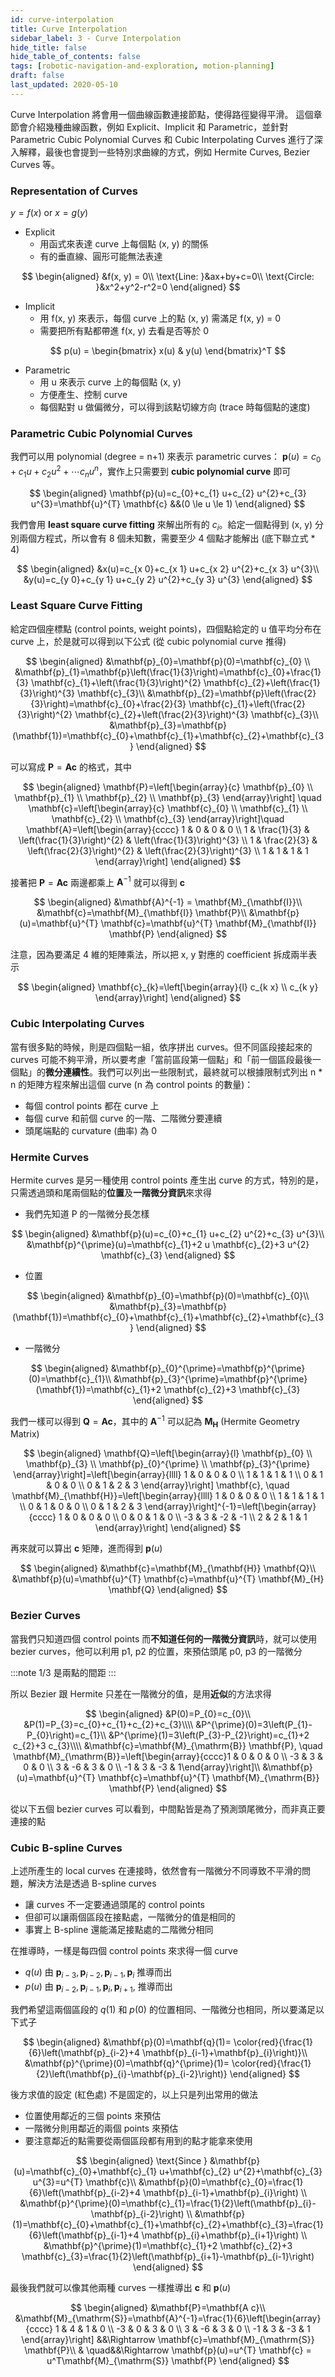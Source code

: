 ```yaml
---
id: curve-interpolation
title: Curve Interpolation
sidebar_label: 3 - Curve Interpolation
hide_title: false
hide_table_of_contents: false
tags: [robotic-navigation-and-exploration, motion-planning]
draft: false
last_updated: 2020-05-10
---
```


Curve Interpolation 將會用一個曲線函數連接節點，使得路徑變得平滑。 這個章節會介紹幾種曲線函數，例如 Explicit、Implicit 和 Parametric，並針對 Parametric Cubic Polynomial Curves 和 Cubic Interpolating Curves 進行了深入解釋，最後也會提到一些特別求曲線的方式，例如 Hermite Curves, Bezier Curves 等。

### Representation of Curves

$y = f(x) \text{ or } x = g(y)$

- Explicit
  - 用函式來表達 curve 上每個點 (x, y) 的關係
  - 有的垂直線、圓形可能無法表達

$$
\begin{aligned}
&f(x, y) = 0\\
\text{Line: }&ax+by+c=0\\
\text{Circle: }&x^2+y^2-r^2=0
\end{aligned}
$$

- Implicit
  - 用 f(x, y) 來表示，每個 curve 上的點 (x, y) 需滿足 f(x, y) = 0
  - 需要把所有點都帶進 f(x, y) 去看是否等於 0

$$
p(u) = \begin{bmatrix}
x(u) & y(u)
\end{bmatrix}^T
$$

- Parametric
  - 用 u 來表示 curve 上的每個點 (x, y)
  - 方便產生、控制 curve
  - 每個點對 u 做偏微分，可以得到該點切線方向 (trace 時每個點的速度)

### Parametric Cubic Polynomial Curves

我們可以用 polynomial (degree = n+1) 來表示 parametric curves： $\mathbf{p}(u)=c_{0}+c_{1} u+c_{2} u^{2}+\cdots c_{n} u^{n}$，實作上只需要到 **cubic polynomial curve** 即可

$$
\begin{aligned}
\mathbf{p}(u)=c_{0}+c_{1} u+c_{2} u^{2}+c_{3} u^{3}=\mathbf{u}^{T} \mathbf{c} &&(0 \le u \le 1)
\end{aligned}
$$

我們會用 **least square curve fitting** 來解出所有的 $c_i$。給定一個點得到 (x, y) 分別兩個方程式，所以會有 8 個未知數，需要至少 4 個點才能解出 (底下聯立式 \* 4)

$$
\begin{aligned}
&x(u)=c_{x 0}+c_{x 1} u+c_{x 2} u^{2}+c_{x 3} u^{3}\\
&y(u)=c_{y 0}+c_{y 1} u+c_{y 2} u^{2}+c_{y 3} u^{3}
\end{aligned}
$$

### Least Square Curve Fitting

給定四個座標點 (control points, weight points)，四個點給定的 u 值平均分布在 curve 上，於是就可以得到以下公式 (從 cubic polynomial curve 推得)

$$
\begin{aligned}
&\mathbf{p}_{0}=\mathbf{p}(0)=\mathbf{c}_{0} \\
&\mathbf{p}_{1}=\mathbf{p}\left(\frac{1}{3}\right)=\mathbf{c}_{0}+\frac{1}{3} \mathbf{c}_{1}+\left(\frac{1}{3}\right)^{2} \mathbf{c}_{2}+\left(\frac{1}{3}\right)^{3} \mathbf{c}_{3}\\
&\mathbf{p}_{2}=\mathbf{p}\left(\frac{2}{3}\right)=\mathbf{c}_{0}+\frac{2}{3} \mathbf{c}_{1}+\left(\frac{2}{3}\right)^{2} \mathbf{c}_{2}+\left(\frac{2}{3}\right)^{3} \mathbf{c}_{3}\\
&\mathbf{p}_{3}=\mathbf{p}(\mathbf{1})=\mathbf{c}_{0}+\mathbf{c}_{1}+\mathbf{c}_{2}+\mathbf{c}_{3}
\end{aligned}
$$

可以寫成 $\mathbf{P}=\mathbf{A c}$ 的格式，其中

$$
\begin{aligned}
\mathbf{P}=\left[\begin{array}{c}
\mathbf{p}_{0} \\
\mathbf{p}_{1} \\
\mathbf{p}_{2} \\
\mathbf{p}_{3}
\end{array}\right] \quad \mathbf{c}=\left[\begin{array}{c}
\mathbf{c}_{0} \\
\mathbf{c}_{1} \\
\mathbf{c}_{2} \\
\mathbf{c}_{3}
\end{array}\right]\quad
\mathbf{A}=\left[\begin{array}{cccc}
1 & 0 & 0 & 0 \\
1 & \frac{1}{3} & \left(\frac{1}{3}\right)^{2} & \left(\frac{1}{3}\right)^{3} \\
1 & \frac{2}{3} & \left(\frac{2}{3}\right)^{2} & \left(\frac{2}{3}\right)^{3} \\
1 & 1 & 1 & 1
\end{array}\right]
\end{aligned}
$$

接著把 $\mathbf{P}=\mathbf{A c}$ 兩邊都乘上 $\mathbf{A}^{-1}$ 就可以得到 $\mathbf{c}$

$$
\begin{aligned}
&\mathbf{A}^{-1} = \mathbf{M}_{\mathbf{I}}\\
&\mathbf{c}=\mathbf{M}_{\mathbf{I}} \mathbf{P}\\
&\mathbf{p}(u)=\mathbf{u}^{T} \mathbf{c}=\mathbf{u}^{T} \mathbf{M}_{\mathbf{I}} \mathbf{P}
\end{aligned}
$$

注意，因為要滿足 4 維的矩陣乘法，所以把 x, y 對應的 coefficient 拆成兩半表示

$$
\begin{aligned}
\mathbf{c}_{k}=\left[\begin{array}{l}
c_{k x} \\
c_{k y}
\end{array}\right]
\end{aligned}
$$

### Cubic Interpolating Curves

當有很多點的時候，則是四個點一組，依序拼出 curves。但不同區段接起來的 curves 可能不夠平滑，所以要考慮「當前區段第一個點」和「前一個區段最後一個點」的**微分連續性**。我們可以列出一些限制式，最終就可以根據限制式列出 n \* n 的矩陣方程來解出這個 curve (n 為 control points 的數量)：

- 每個 control points 都在 curve 上
- 每個 curve 和前個 curve 的一階、二階微分要連續
- 頭尾端點的 curvature (曲率) 為 0

### Hermite Curves

Hermite curves 是另一種使用 control points 產生出 curve 的方式，特別的是，只需透過頭和尾兩個點的**位置**及**一階微分資訊**來求得

<fig
  src="/img/learning/robotic-navigation-and-exploration/02-motion-planning/hermite_curves.png"
  caption="Hermite curves"
/>

- 我們先知道 P 的一階微分長怎樣

$$
\begin{aligned}
&\mathbf{p}(u)=c_{0}+c_{1} u+c_{2} u^{2}+c_{3} u^{3}\\
&\mathbf{p}^{\prime}(u)=\mathbf{c}_{1}+2 u \mathbf{c}_{2}+3 u^{2} \mathbf{c}_{3}
\end{aligned}
$$

- 位置

$$
\begin{aligned}
&\mathbf{p}_{0}=\mathbf{p}(0)=\mathbf{c}_{0}\\
&\mathbf{p}_{3}=\mathbf{p}(\mathbf{1})=\mathbf{c}_{0}+\mathbf{c}_{1}+\mathbf{c}_{2}+\mathbf{c}_{3}
\end{aligned}
$$

- 一階微分

$$
\begin{aligned}
&\mathbf{p}_{0}^{\prime}=\mathbf{p}^{\prime}(0)=\mathbf{c}_{1}\\
&\mathbf{p}_{3}^{\prime}=\mathbf{p}^{\prime}(\mathbf{1})=\mathbf{c}_{1}+2 \mathbf{c}_{2}+3 \mathbf{c}_{3}
\end{aligned}
$$

我們一樣可以得到 $\mathbf{Q}=\mathbf{A c}$，其中的 $\mathbf{A}^{-1}$ 可以記為 $\mathbf{M}_{\mathbf{H}}$ (Hermite Geometry Matrix)

$$
\begin{aligned}
\mathbf{Q}=\left[\begin{array}{l}
\mathbf{p}_{0} \\
\mathbf{p}_{3} \\
\mathbf{p}_{0}^{\prime} \\
\mathbf{p}_{3}^{\prime}
\end{array}\right]=\left[\begin{array}{llll}
1 & 0 & 0 & 0 \\
1 & 1 & 1 & 1 \\
0 & 1 & 0 & 0 \\
0 & 1 & 2 & 3
\end{array}\right] \mathbf{c}, \quad \mathbf{M}_{\mathbf{H}}=\left[\begin{array}{llll}
1 & 0 & 0 & 0 \\
1 & 1 & 1 & 1 \\
0 & 1 & 0 & 0 \\
0 & 1 & 2 & 3
\end{array}\right]^{-1}=\left[\begin{array}{cccc}
1 & 0 & 0 & 0 \\
0 & 0 & 1 & 0 \\
-3 & 3 & -2 & -1 \\
2 & 2 & 1 & 1
\end{array}\right]
\end{aligned}
$$

再來就可以算出 $\mathbf{c}$ 矩陣，進而得到 $\mathbf{p}(u)$

$$
\begin{aligned}
&\mathbf{c}=\mathbf{M}_{\mathbf{H}} \mathbf{Q}\\
&\mathbf{p}(u)=\mathbf{u}^{T} \mathbf{c}=\mathbf{u}^{T} \mathbf{M}_{H} \mathbf{Q}
\end{aligned}
$$

### Bezier Curves

當我們只知道四個 control points 而**不知道任何的一階微分資訊**時，就可以使用 bezier curves，他可以利用 p1, p2 的位置，來預估頭尾 p0, p3 的一階微分

<fig
  src="/img/learning/robotic-navigation-and-exploration/02-motion-planning/bezier_curves.png"
  caption="Bezier curves"
/>

:::note
1/3 是兩點的間距
:::

所以 Bezier 跟 Hermite 只差在一階微分的值，是用**近似**的方法求得

$$
\begin{aligned}
&P(0)=P_{0}=c_{0}\\
&P(1)=P_{3}=c_{0}+c_{1}+c_{2}+c_{3}\\\\
&P^{\prime}(0)=3\left(P_{1}-P_{0}\right)=c_{1}\\
&P^{\prime}(1)=3\left(P_{3}-P_{2}\right)=c_{1}+2 c_{2}+3 c_{3}\\\\
&\mathbf{c}=\mathbf{M}_{\mathrm{B}} \mathbf{P}, \quad \mathbf{M}_{\mathrm{B}}=\left[\begin{array}{cccc}1 & 0 & 0 & 0 \\ -3 & 3 & 0 & 0 \\ 3 & -6 & 3 & 0 \\ -1 & 3 & -3 & 1\end{array}\right]\\
&\mathbf{p}(u)=\mathbf{u}^{T} \mathbf{c}=\mathbf{u}^{T} \mathbf{M}_{\mathrm{B}} \mathbf{P}
\end{aligned}
$$

從以下五個 bezier curves 可以看到，中間點皆是為了預測頭尾微分，而非真正要連接的點

<fig
  src="/img/learning/robotic-navigation-and-exploration/02-motion-planning/bezier_curves_example.png"
  caption="Bezier curves example"
/>

### Cubic B-spline Curves

上述所產生的 local curves 在連接時，依然會有一階微分不同導致不平滑的問題，解決方法是透過 B-spline curves

- 讓 curves 不一定要通過頭尾的 control points
- 但卻可以讓兩個區段在接點處，一階微分的值是相同的
- 事實上 B-spline 還能滿足接點處的二階微分相同

<fig
  src="/img/learning/robotic-navigation-and-exploration/02-motion-planning/b_spline_curves.png"
  caption="B-spline curves"
/>

在推導時，一樣是每四個 control points 來求得一個 curve

<fig
  src="/img/learning/robotic-navigation-and-exploration/02-motion-planning/b_spline_curves_continuity.png"
  caption="B-spline curves continuity"
/>

- $q(u)$ 由 $\mathbf{p}_{i-3}, \mathbf{p}_{i-2}, \mathbf{p}_{i-1}, \mathbf{p}_{i}$ 推導而出
- $p(u)$ 由 $\mathbf{p}_{i-2}, \mathbf{p}_{i-1}, \mathbf{p}_{i}, \mathbf{p}_{i+1},$ 推導而出

我們希望這兩個區段的 $q(1)$ 和 $p(0)$ 的位置相同、一階微分也相同，所以要滿足以下式子

$$
\begin{aligned}
&\mathbf{p}(0)=\mathbf{q}(1)= \color{red}{\frac{1}{6}\left(\mathbf{p}_{i-2}+4 \mathbf{p}_{i-1}+\mathbf{p}_{i}\right)}\\
&\mathbf{p}^{\prime}(0)=\mathbf{q}^{\prime}(1)= \color{red}{\frac{1}{2}\left(\mathbf{p}_{i}-\mathbf{p}_{i-2}\right)}
\end{aligned}
$$

後方求值的設定 (紅色處) 不是固定的，以上只是列出常用的做法

- 位置使用鄰近的三個 points 來預估
- 一階微分則用鄰近的兩個 points 來預估
- 要注意鄰近的點需要從兩個區段都有用到的點才能拿來使用

$$
\begin{aligned}
\text{Since } &\mathbf{p}(u)=\mathbf{c}_{0}+\mathbf{c}_{1} u+\mathbf{c}_{2} u^{2}+\mathbf{c}_{3} u^{3}=u^{T} \mathbf{c}\\
&\mathbf{p}(0)=\mathbf{c}_{0}=\frac{1}{6}\left(\mathbf{p}_{i-2}+4 \mathbf{p}_{i-1}+\mathbf{p}_{i}\right) \\
&\mathbf{p}^{\prime}(0)=\mathbf{c}_{1}=\frac{1}{2}\left(\mathbf{p}_{i}-\mathbf{p}_{i-2}\right) \\
&\mathbf{p}(1)=\mathbf{c}_{0}+\mathbf{c}_{1}+\mathbf{c}_{2}+\mathbf{c}_{3}=\frac{1}{6}\left(\mathbf{p}_{i-1}+4 \mathbf{p}_{i}+\mathbf{p}_{i+1}\right) \\
&\mathbf{p}^{\prime}(1)=\mathbf{c}_{1}+2 \mathbf{c}_{2}+3 \mathbf{c}_{3}=\frac{1}{2}\left(\mathbf{p}_{i+1}-\mathbf{p}_{i-1}\right)
\end{aligned}
$$

最後我們就可以像其他兩種 curves 一樣推導出 $\mathbf{c}$ 和 $\mathbf{p}(u)$

$$
\begin{aligned}
&\mathbf{P}=\mathbf{A c}\\
&\mathbf{M}_{\mathrm{S}}=\mathbf{A}^{-1}=\frac{1}{6}\left[\begin{array}{cccc}
1 & 4 & 1 & 0 \\
-3 & 0 & 3 & 0 \\
3 & -6 & 3 & 0 \\
-1 & 3 & -3 & 1
\end{array}\right] &&\Rightarrow \mathbf{c}=\mathbf{M}_{\mathrm{S}} \mathbf{P}\\
& \quad&&\Rightarrow \mathbf{p}(u)=u^{T} \mathbf{c} = u^T\mathbf{M}_{\mathrm{S}} \mathbf{P}
\end{aligned}
$$
